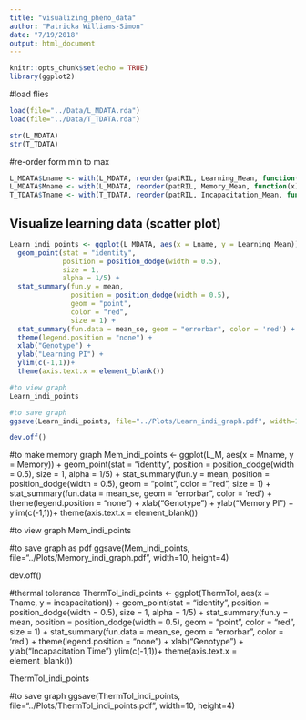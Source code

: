 ```yaml
---
title: "visualizing_pheno_data"
author: "Patricka Williams-Simon"
date: "7/19/2018"
output: html_document
---
```


```r
knitr::opts_chunk$set(echo = TRUE)
library(ggplot2)
```

#load flies

```r
load(file="../Data/L_MDATA.rda")
load(file="../Data/T_TDATA.rda")

str(L_MDATA)
str(T_TDATA)
```


#re-order form min to max

```r
L_MDATA$Lname <- with(L_MDATA, reorder(patRIL, Learning_Mean, function(x) mean(x)))
L_MDATA$Mname <- with(L_MDATA, reorder(patRIL, Memory_Mean, function(x) mean(x)))
T_TDATA$Tname <- with(T_TDATA, reorder(patRIL, Incapacitation_Mean, function(x) mean(x)))

```

## Visualize learning data (scatter plot)

```r

Learn_indi_points <- ggplot(L_MDATA, aes(x = Lname, y = Learning_Mean)) +
  geom_point(stat = "identity",
             position = position_dodge(width = 0.5),
             size = 1,
             alpha = 1/5) +
  stat_summary(fun.y = mean,
               position = position_dodge(width = 0.5),
               geom = "point",
               color = "red",
               size = 1) +
  stat_summary(fun.data = mean_se, geom = "errorbar", color = 'red') +
  theme(legend.position = "none") +
  xlab("Genotype") +
  ylab("Learning PI") +
  ylim(c(-1,1))+
  theme(axis.text.x = element_blank())

#to view graph
Learn_indi_points

#to save graph
ggsave(Learn_indi_points, file="../Plots/Learn_indi_graph.pdf", width=10, height=4)

dev.off()
```

#to make memory graph
Mem_indi_points <- ggplot(L_M, aes(x = Mname, y = Memory)) +
  geom_point(stat = "identity",
             position = position_dodge(width = 0.5),
             size = 1,
             alpha = 1/5) +
  stat_summary(fun.y = mean,
               position = position_dodge(width = 0.5),
               geom = "point",
               color = "red",
               size = 1) +
  stat_summary(fun.data = mean_se, geom = "errorbar", color = 'red') +
  theme(legend.position = "none") +
  xlab("Genotype") +
  ylab("Memory PI") +
  ylim(c(-1,1))+
  theme(axis.text.x = element_blank())

#to view graph
Mem_indi_points

#to save graph as pdf
ggsave(Mem_indi_points, file="../Plots/Memory_indi_graph.pdf", width=10, height=4)

dev.off()



#thermal tolerance
ThermTol_indi_points <- ggplot(ThermTol, aes(x = Tname, y = incapacitation)) +
  geom_point(stat = "identity",
             position = position_dodge(width = 0.5),
             size = 1,
             alpha = 1/5) +
  stat_summary(fun.y = mean,
               position = position_dodge(width = 0.5),
               geom = "point",
               color = "red",
               size = 1) +
  stat_summary(fun.data = mean_se, geom = "errorbar", color = 'red') +
  theme(legend.position = "none") +
  xlab("Genotype") +
  ylab("Incapacitation Time")
  ylim(c(-1,1))+
  theme(axis.text.x = element_blank())

ThermTol_indi_points

#to save graph
ggsave(ThermTol_indi_points, file="../Plots/ThermTol_indi_points.pdf", width=10, height=4)

